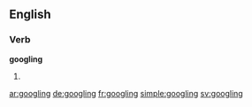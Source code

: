 ==English==

===Verb===
'''googling'''

# {{present participle of|google}}

[[ar:googling]]
[[de:googling]]
[[fr:googling]]
[[simple:googling]]
[[sv:googling]]